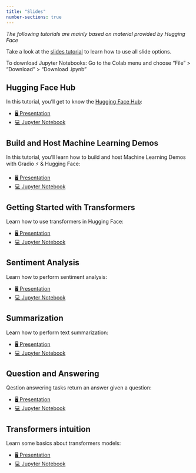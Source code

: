 ```yaml
---
title: "Slides"
number-sections: true
---
```


*The following tutorials are mainly based on material provided by Hugging Face*


::: {.callout-note appearance="simple"}
Take a look at the [slides tutorial](https://kirenz.github.io/lab-toolkit/slides/slides.html#/title-slide) to learn how to use all slide options. 

To download Jupyter Notebooks: Go to the Colab menu and choose "File" > "Download" > "Download .ipynb"
:::


## Hugging Face Hub

In this tutorial, you'll get to know the [Hugging Face Hub](http://hf.co):

::: {.callout-tip appearance="simple" icon=false}
- [🖥️ Presentation](/slides/hub.qmd)
- [💻 Jupyter Notebook]()
:::

## Build and Host Machine Learning Demos 

In this tutorial, you'll learn how to build and host Machine Learning Demos with Gradio ⚡ & Hugging Face:


::: {.callout-tip appearance="simple" icon=false}
- [🖥️ Presentation](/slides/gradio.qmd)
- [💻 Jupyter Notebook]()
:::

## Getting Started with Transformers

Learn how to use transformers in Hugging Face: 


::: {.callout-tip appearance="simple" icon=false}
- [🖥️ Presentation](/slides/transformers.qmd)
- [💻 Jupyter Notebook]()
:::

## Sentiment Analysis

Learn how to perform sentiment analysis: 

::: {.callout-tip appearance="simple" icon=false}
- [🖥️ Presentation](/slides/sentiment.qmd)
- [💻 Jupyter Notebook]()
:::


## Summarization

Learn how to perform text summarization: 

::: {.callout-tip appearance="simple" icon=false}
- [🖥️ Presentation](/slides/summarization.qmd)
- [💻 Jupyter Notebook]()
:::


## Question and Answering

Qestion answering tasks return an answer given a question:

::: {.callout-tip appearance="simple" icon=false}
- [🖥️ Presentation](/slides/qa.qmd)
- [💻 Jupyter Notebook]()
:::

## Transformers intuition

Learn some basics about transformers models:

::: {.callout-tip appearance="simple" icon=false}
- [🖥️ Presentation](/slides/transformer_intuition.qmd.qmd)
- [💻 Jupyter Notebook]()
:::